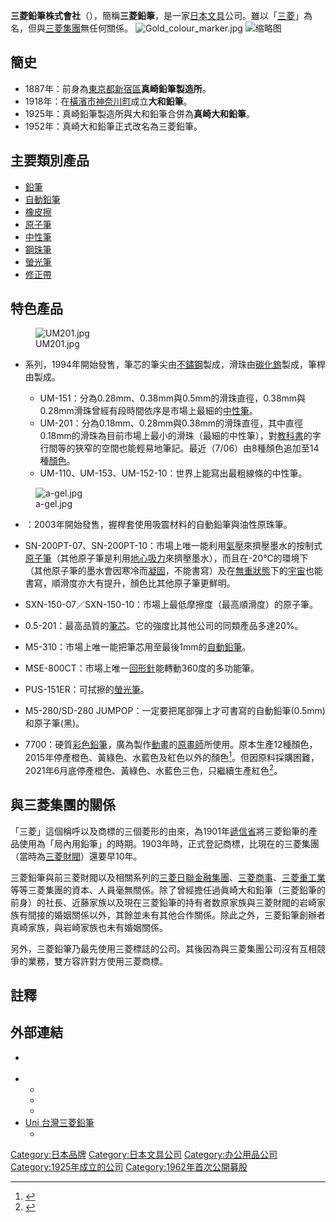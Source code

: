 {{Infobox_Company
|company_name       = 三菱鉛筆株式會社<br /><small><span lang="ja">-{三菱鉛筆株式会社}-</span><br /><span lang="en">Mitsubishi Pencil Co., Ltd.</span></small>
|company_logo       = [[File:Mitsubishi_logo.svg|75px]]
|company_type       = [[上市公司|上市公司]]
|market_information = {{tyo|7976}}
|foundation         = 1887年
|location           = {{JPN}} 〒140-8537<br>[[東京都|東京都]][[品川區|品川區]][[東大井|東大井]]5丁目23番37號
|key_people         = [[創辦人|創辦人]]：眞崎仁六<br/>[[董事長|董事長]]：數原英一郎
|industry           = [[文具|文具]]
|products           = [[鉛筆|鉛筆]]<br/>[[自動鉛筆|自動鉛筆]]<br/>[[橡皮擦|橡皮擦]]<br/>[[原子筆|原子筆]]<br/>[[中性筆|中性筆]]<br/>[[鋼珠筆|鋼珠筆]]<br/>[[螢光筆|螢光筆]]<br/>[[修正帶|修正帶]]
|capital            = [[美金|美金]] 48,400,000 (2009)
|homepage           = {{URL|http://www.uniball.com}}
}}

'''三菱鉛筆株式會社'''（{{lang-ja|三菱鉛筆株式会社}}），簡稱'''三菱鉛筆'''，是一家[[日本|日本]][[文具|文具]]公司。雖以「[[三菱|三菱]]」為名，但與[[三菱集團|三菱集團]]無任何關係。
[[File:Gold_colour_marker.jpg|thumb]]
[[File:三隻原子筆.jpg|缩略图]]

== 簡史 ==
*1887年：前身為[[東京都|東京都]][[新宿區|新宿區]]'''真崎鉛筆製造所'''。
*1918年：在[[橫濱市|橫濱市]][[神奈川町|神奈川町]]成立'''大和鉛筆'''。
*1925年：真崎鉛筆製造所與大和鉛筆合併為'''真崎大和鉛筆'''。
*1952年：真崎大和鉛筆正式改名為三菱鉛筆。

== 主要類別產品 ==
*[[鉛筆|鉛筆]]
*[[自動鉛筆|自動鉛筆]]
*[[橡皮擦|橡皮擦]]
*[[原子筆|原子筆]]
*[[中性筆|中性筆]]
*[[鋼珠筆|鋼珠筆]]
*[[螢光筆|螢光筆]]
*[[修正帶|修正帶]]

== 特色產品 ==
[[File:UM201.jpg|thumb]]
*{{link-ja|SIGNO|シグノ}}系列，1994年開始發售，筆芯的筆尖由[[不鏽鋼|不鏽鋼]]製成，滑珠由[[碳化鎢|碳化鎢]]製成，筆桿由{{link-en|AS塑膠|Styrene-acrylonitrile resin}}製成。
**UM-151：分為0.28mm、0.38mm與0.5mm的滑珠直徑，0.38mm與0.28mm滑珠曾經有段時間依序是市場上最細的[[中性筆|中性筆]]。
**UM-201：分為0.18mm、0.28mm與0.38mm的滑珠直徑，其中直徑0.18mm的滑珠為目前市場上最小的滑珠（最細的中性筆），對[[教科書|教科書]]的字行間等的狹窄的空間也能輕易地筆記。最近（7/06）由8種顏色追加至14種[[顏色|顏色]]。
**UM-110、UM-153、UM-152-10：世界上能寫出最粗線條的中性筆。

[[File:a-gel.jpg|thumb]]
*{{link-ja|uni α-gel|ユニ アルファゲル}}：2003年開始發售，握桿套使用{{link-ja|α-gel|αGEL}}吸震材料的自動鉛筆與油性原珠筆。

*SN-200PT-07、SN-200PT-10：市場上唯一能利用[[氣壓|氣壓]]來擠壓墨水的按制式[[原子筆|原子筆]]（其他原子筆是利用[[地心吸力|地心吸力]]來擠壓墨水），而且在-20℃的環境下（其他原子筆的墨水會因寒冷而[[凝固|凝固]]，不能書寫）及在[[無重狀態|無重狀態]]下的[[宇宙|宇宙]]也能書寫，順滑度亦大有提升，顏色比其他原子筆更鮮明。

*SXN-150-07／SXN-150-10：市場上最低摩擦度（最高順滑度）的原子筆。

*0.5-201：最高品質的[[筆芯|筆芯]]。它的強度比其他公司的同類產品多達20%。

*M5-310：市場上唯一能把筆芯用至最後1mm的[[自動鉛筆|自動鉛筆]]。

*MSE-800CT：市場上唯一[[回形針|回形針]]能轉動360度的多功能筆。

*PUS-151ER：可拭擦的[[螢光筆|螢光筆]]。

*M5-280/SD-280 JUMPOP：一定要把尾部彈上才可書寫的自動鉛筆(0.5mm)和原子筆(黑)。

*7700：硬質[[彩色鉛筆|彩色鉛筆]]，廣為製作[[動畫|動畫]]的[[原畫師|原畫師]]所使用。原本生產12種顏色，2015年停產橙色、黃綠色、水藍色及紅色以外的顏色<ref>{{Cite web |url=http://www.janica.jp/events/pencil/pencil20151129.html |title=【緊急告知】三菱鉛筆社製 硬質色鉛筆 生産終了に伴う対応について ：日本アニメーター・演出協会（JAniCA） |access-date=2021-02-03 |archive-date=2021-02-06 |archive-url=https://web.archive.org/web/20210206182615/http://www.janica.jp/events/pencil/pencil20151129.html |dead-url=no }}</ref>。但因原料採購困難，2021年6月底停產橙色、黃綠色、水藍色三色，只繼續生產紅色<ref>{{cite news |url=https://www.likejapan.com/life/mpuni-color-pen-7700/ |title=動漫業界的哀歌！三菱硬質色鉛筆「7700」系列中的三種顏色將於6月停產 |publisher=LikeJapan |date=2021-02-03 |accessdate=2021-02-03 |archive-date=2021-05-14 |archive-url=https://web.archive.org/web/20210514034553/https://www.likejapan.com/life/mpuni-color-pen-7700/ |dead-url=no }}</ref>。

== 與三菱集團的關係 ==

「三菱」這個稱呼以及商標的三個菱形的由來，為1901年[[遞信省_(日本)|遞信省]]將三菱鉛筆的產品使用為「局內用鉛筆」的時期。1903年時，正式登記商標，比現在的三菱集團（當時為[[三菱財閥|三菱財閥]]）還要早10年。

三菱鉛筆與前三菱財閥以及相關系列的[[三菱日聯金融集團|三菱日聯金融集團]]、[[三菱商事|三菱商事]]、[[三菱重工業|三菱重工業]]等等三菱集團的資本、人員毫無關係。除了曾經擔任過眞崎大和鉛筆（三菱鉛筆的前身）的社長、近藤家族以及現在三菱鉛筆的持有者数原家族與三菱財閥的岩崎家族有間接的婚姻關係以外，其餘並未有其他合作關係。除此之外，三菱鉛筆創辦者真崎家族，與岩崎家族也未有婚姻關係。

另外，三菱鉛筆乃最先使用三菱標誌的公司。其後因為與三菱集團公司沒有互相競爭的業務，雙方容許對方使用三菱商標。

== 註釋 ==
{{reflist}}

== 外部連結 ==
{{Commonscat}}
* {{Official website|https://www.uniball.com/home/index.html|name=uni Mitsubishi Pencil Official Global Website}} {{ja icon}}
* {{Official website|https://www.mpuni.co.jp/index.html|三菱鉛筆株式会社}}{{ja icon}}
** {{twitter|mpuni_official|uni／三菱鉛筆【公式】}}
** {{Instagram}}
** {{YouTube|channel=UCFo_5ORIvnTNST7U7Hzd9QA|三菱鉛筆公式チャンネル}}
* [http://www.mpuni.com.tw/index.asp Uni 台灣三菱鉛筆] {{Wayback|url=http://www.mpuni.com.tw/index.asp |date=20210906030052 }}
** {{facebook|mpunitw|Uni 台灣三菱鉛筆}}

{{DEFAULTSORT:Mitsubishi Pencil}}
<!-- 請不要加入三菱集團的分類 -->

[[Category:日本品牌|Category:日本品牌]]
[[Category:日本文具公司|Category:日本文具公司]]
[[Category:办公用品公司|Category:办公用品公司]]
[[Category:1925年成立的公司|Category:1925年成立的公司]]
[[Category:1962年首次公開募股|Category:1962年首次公開募股]]